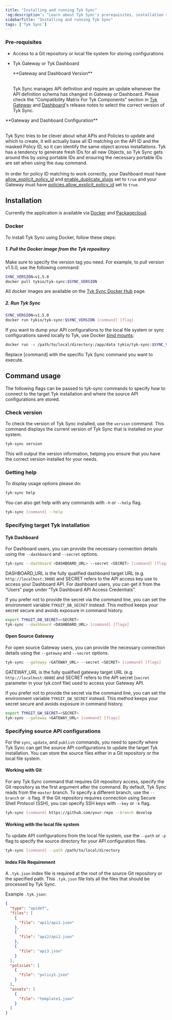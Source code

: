 ```yaml
---
title: "Installing and running Tyk Sync"
'og:description': "Learn about Tyk Sync's prerequisites, installation steps via Docker and Packagecloud, and detailed guides for using Tyk Sync locally or integrating it with Git in a CI/CD pipeline."
sidebarTitle: "Installing and running Tyk Sync"
tags: ['Tyk Sync']
---
```


### Pre-requisites
- Access to a Git repository or local file system for storing configurations
- Tyk Gateway or Tyk Dashboard



    <Note>
    **Gateway and Dashboard Version**

    <br />Tyk Sync manages API definition and require an update whenever the API definition schema has changed in Gateway or Dashboard. Please check the "Compatibility Matrix For Tyk Components" section in [Tyk Gateway](/5.5/product-stack/tyk-gateway/release-notes/overview) and [Dashboard](/5.5/product-stack/tyk-dashboard/release-notes/overview)'s release notes to select the correct version of Tyk Sync.
    </Note>



<Note>
**Gateway and Dashboard Configuration**

<br />Tyk Sync tries to be clever about what APIs and Policies to update and which to create, it will actually base all ID matching on the API ID and the masked Policy ID, so it can identify the same object across installations. Tyk has a tendency to generate fresh IDs for all new Objects, so Tyk Sync gets around this by using portable IDs and ensuring the necessary portable IDs are set when using the `dump` command.
<br />
<br />In order for policy ID matching to work correctly, your Dashboard must have [allow_explicit_policy_id](/5.5/tyk-dashboard/configuration#allow_explicit_policy_id) and [enable_duplicate_slugs](/5.5/tyk-dashboard/configuration#enable_duplicate_slugs) set to `true` and your Gateway must have [policies.allow_explicit_policy_id](/5.5/tyk-oss-gateway/configuration#policiesallow_explicit_policy_id) set to `true`.
</Note>


## Installation
Currently the application is available via [Docker](https://hub.docker.com/r/tykio/tyk-sync) and [Packagecloud](https://packagecloud.io/tyk/tyk-sync).

### Docker

To install Tyk Sync using Docker, follow these steps:

##### 1. Pull the Docker image from the Tyk repository

Make sure to specify the version tag you need. For example, to pull version v1.5.0, use the following command:

```bash
SYNC_VERSION=v1.5.0
docker pull tykio/tyk-sync:$SYNC_VERSION
```

All docker images are available on the [Tyk Sync Docker Hub](https://hub.docker.com/r/tykio/tyk-sync/tags) page.

##### 2. Run Tyk Sync

```bash
SYNC_VERSION=v1.5.0
docker run tykio/tyk-sync:$SYNC_VERSION [command] [flag]
```

If you want to dump your API configurations to the local file system or sync configurations saved locally to Tyk, use Docker [bind mounts](https://docs.docker.com/storage/bind-mounts):

```bash
docker run -v /path/to/local/directory:/app/data tykio/tyk-sync:$SYNC_VERSION [command] [flag]
```
Replace [command] with the specific Tyk Sync command you want to execute.

## Command usage

The following flags can be passed to tyk-sync commands to specify how to connect to the target Tyk installation and where the source API configurations are stored.

### Check version

To check the version of Tyk Sync installed, use the `version` command. This command displays the current version of Tyk Sync that is installed on your system.

```bash
tyk-sync version
```

This will output the version information, helping you ensure that you have the correct version installed for your needs.

### Getting help

To display usage options please do:
```bash
tyk-sync help
```

You can also get help with any commands with `-h` or `--help` flag.
```bash
tyk-sync [command] --help
```

### Specifying target Tyk installation

#### Tyk Dashboard
For Dashboard users, you can provide the necessary connection details using the `--dashboard` and `--secret` options.

```bash
tyk-sync --dashboard <DASHBOARD_URL> --secret <SECRET> [command] [flags]
```

DASHBOARD_URL is the fully qualified dashboard target URL (e.g. `http://localhost:3000`) and SECRET refers to the API access key use to access your Dashboard API. For dashboard users, you can get it from the “Users” page under “Tyk Dashboard API Access Credentials”.

If you prefer not to provide the secret via the command line, you can set the environment variable `TYKGIT_DB_SECRET` instead. This method keeps your secret secure and avoids exposure in command history.

```bash
export TYKGIT_DB_SECRET=<SECRET>
tyk-sync --dashboard <DASHBOARD_URL> [command] [flags]
```

#### Open Source Gateway
For open source Gateway users, you can provide the necessary connection details using the `--gateway` and `--secret` options.

```bash
tyk-sync --gateway <GATEWAY_URL> --secret <SECRET> [command] [flags]
```

GATEWAY_URL is the fully qualified gateway target URL (e.g. `http://localhost:8080`) and SECRET refers to the API secret (`secret` parameter in your tyk.conf file) used to access your Gateway API.

If you prefer not to provide the secret via the command line, you can set the environment variable `TYKGIT_GW_SECRET` instead. This method keeps your secret secure and avoids exposure in command history.

```bash
export TYKGIT_GW_SECRET=<SECRET>
tyk-sync --gateway <GATEWAY_URL> [command] [flags]
```

### Specifying source API configurations
For the `sync`, `update`, and `publish` commands, you need to specify where Tyk Sync can get the source API configurations to update the target Tyk installation. You can store the source files either in a Git repository or the local file system.

#### Working with Git
For any Tyk Sync command that requires Git repository access, specify the Git repository as the first argument after the command. By default, Tyk Sync reads from the `master` branch. To specify a different branch, use the `--branch` or `-b` flag. If the Git repository requires connection using Secure Shell Protocol (SSH), you can specify SSH keys with `--key` or `-k` flag.

```bash
tyk-sync [command] https://github.com/your-repo --branch develop
```

#### Working with the local file system
To update API configurations from the local file system, use the `--path` or `-p` flag to specify the source directory for your API configuration files.

```bash
tyk-sync [command] --path /path/to/local/directory
```

#### Index File Requirement
A `.tyk.json` index file is required at the root of the source Git repository or the specified path. This `.tyk.json` file lists all the files that should be processed by Tyk Sync.

Example `.tyk.json`:
```json
{
  "type": "apidef",
  "files": [
    {
      "file": "api1/api1.json"
    },
    {
      "file": "api2/api2.json"
    },
    {
      "file": "api3.json"
    }
  ],
  "policies": [
    {
      "file": "policy1.json"
    }
  ],
  "assets": [
    {
      "file": "template1.json"
    }
  ]
}
```